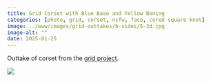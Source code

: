 ```yaml
---
title: Grid Corset with Blue Base and Yellow Boning
categories: [photo, grid, corset, nsfw, face, cored square knot]
image: ../www/images/grid-outtakes/b-sides/5-3d.jpg
image-alt: ""
date: 2025-01-25
---
```


Outtake of corset from the [grid project](/posts/2025-01-27_grid-project.html).

![](../www/images/grid-outtakes/b-sides/5-3d.jpg)


